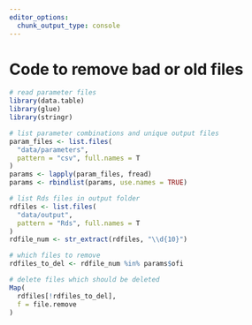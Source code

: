 ```yaml
---
editor_options: 
  chunk_output_type: console
---
```


# Code to remove bad or old files

```r
# read parameter files
library(data.table)
library(glue)
library(stringr)
```

```r
# list parameter combinations and unique output files
param_files <- list.files(
  "data/parameters",
  pattern = "csv", full.names = T
)
params <- lapply(param_files, fread)
params <- rbindlist(params, use.names = TRUE)
```

```r
# list Rds files in output folder
rdfiles <- list.files(
  "data/output",
  pattern = "Rds", full.names = T
)
rdfile_num <- str_extract(rdfiles, "\\d{10}")
```

```r
# which files to remove
rdfiles_to_del <- rdfile_num %in% params$ofi

# delete files which should be deleted
Map(
  rdfiles[!rdfiles_to_del],
  f = file.remove
)
```
